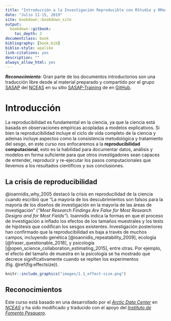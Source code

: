 ```yaml
--- 
title: "Introducción a la Investigación Reproducible con RStudio y RMarkdown"
date: "Julio 11-15, 2019"
site: bookdown::bookdown_site
output: 
  bookdown::gitbook:
    toc_depth: 3
documentclass: book
bibliography: [book.bib]
biblio-style: apalike
link-citations: yes
description: ""
always_allow_html: yes
---
```


_**Reconocimiento**_: Gran parte de los documentos introductorios son una traducción libre desde al material preparado 
y compartido por el grupo [SASAP](https://alaskasalmonandpeople.org/) del [NCEAS](https://www.nceas.ucsb.edu/) en su sitio [SASAP-Training](https://github.com/NCEAS/sasap-training) de en [GitHub](https://github.com/).


# Introducción

La reproducibilidad es fundamental en la ciencia, ya que la ciencia está basada en observaciones empíricas acopladas a modelos 
explicativos. Si bien la reproducibilidad incluye el ciclo de vida completo de la ciencia y ademas incluye aspectos como la 
consistencia metodológica y tratamiento del sesgo, en este curso nos enfocaremos a la **reproducibilidad computacional**, esto
es la habilidad para documentar datos, análisis y modelos en forma suficiente para que otros investigadores sean capaces de 
entender, reproducir y re-ejecutar los pasos computacionales que llevemos a los resultados científicos y sus conclusiones. 

## La crisis de reproducibilidad

@ioannidis_why_2005 destacó la crisis en reproducilidad de la ciencia cuando escribió que "La mayoría de los 
descubrimientos son falsos para la mayoría de los diseños de investigación en la mayoría de las áreas de investigación" 
(_"Most Research Findings Are False for Most Research Designs and for Most Fields"_). Ioannidis indica la formas en que 
el proceso de investigación a inflado los efectos de los tamaños muestrales y los tests de hipótesis que codifican los 
sesgos existentes. Investigación posteriores han confirmado que la reproducibilidad es baja a través de muchos campos, 
incluyendo genética [@ioannidis_repeatability_2009], ecología [@fraser_questionable_2018], y psicología
[@open_science_collaboration_estimating_2015], entre otras. Por ejemplo, el efecto del tamaño de muestra en la psicología
se ha mostrado que decrece significativamente cuando se repiten los experimentos (fig. \@ref(fig:effectsize)).

```r
knitr::include_graphics("images/1.1_effect-size.png")
```

## Reconocimientos

Este curso está basado en una desarrollado por el [_Arctic Data Center_](https://arcticdata.io/) en 
[_NCEAS_](http://www.nceas.ucsb.edu) y ha sido modificado y traducido con el apoyo del 
[_Instituto de Fomento Pesquero_](http://www.ifop.cl).

